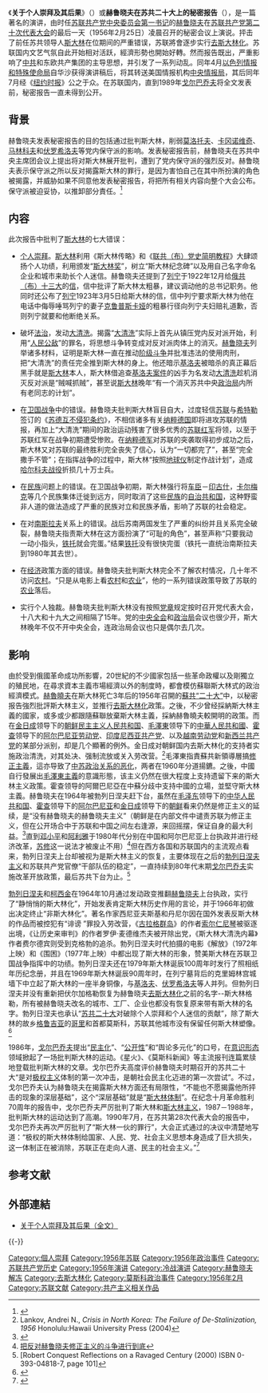 {{Refimprove|time=2021-08-29}}
{{NoteTA
|G1=PP
|G3=Military
|G5=Shipname
|G4=地名}}
《'''关于个人崇拜及其后果'''》（{{lang-ru|О культе личности и его последствиях}}）或'''赫鲁晓夫在苏共二十大上的秘密报告'''（{{lang-ru|секретный доклад Хрущёва на XX съезде КПСС}}），是一篇著名的演讲，由时任[[苏共中央主要负责人列表|苏联共产党中央委员会第一书记]]的[[尼基塔·謝爾蓋耶維奇·赫魯曉夫|赫鲁晓夫]]在[[苏联共产党第二十次代表大会|苏联共产党第二十次代表大会]]的最后一天（1956年2月25日）凌晨召开的秘密会议上演说。抨击了前任苏共领导人[[斯大林|斯大林]]在位期间的严重错误，苏联將會逐步实行[[去斯大林化|去斯大林化]]。苏联国内文艺气氛自此开始相对活跃，經濟形勢也開始好轉。然而报告既出，严重影响了[[中国共产党|中共]]和东欧共产集团的主导思想，并引发了一系列动乱。同年4月[[以色列情报和特殊使命局|以色列情报和特殊使命局]]自华沙获得演讲稿后，将其转送美国情报机构[[中央情报局|中央情报局]]，其后同年7月经《[[纽约时报|纽约时报]]》公之于众。在苏联国内，直到1989年[[戈尔巴乔夫|戈尔巴乔夫]]将全文发表前，秘密报告一直未得到公开。

==背景==
赫鲁晓夫发表秘密报告的目的包括通过批判斯大林，削弱[[维亚切斯拉夫·米哈伊洛维奇·莫洛托夫|莫洛托夫]]、[[拉扎尔·莫伊谢耶维奇·卡冈诺维奇|卡冈诺维奇]]、[[格奥尔基·马克西米连诺维奇·马林科夫|马林科夫]]和[[克利缅特·叶夫列莫维奇·伏罗希洛夫|伏罗希洛夫]]等党内保守派的影响。发表秘密报告前，赫鲁晓夫在苏共中央主席团会议上提出将对斯大林展开批判，遭到了党内保守派的强烈反对。赫鲁晓夫表示保守派之所以反对揭露斯大林的罪行，是因为害怕自己在其中所扮演的角色被揭露，并威胁如果不同意他发表秘密报告，将把所有相关内容向整个大会公布。保守派被迫妥协，以推卸部分責任。<ref>{{cite web |title=KHRUSHCHEV AND THE ANTI-PARTY GROUP CAESAR XV 6 /28 |url=https://www.cia.gov/library/readingroom/docs/DOC_0001408630.pdf |website=CIA |accessdate=2020-04-10 |date=1962-04-27|archive-date=2017-02-10 |archive-url=https://web.archive.org/web/20170210070120/https://www.cia.gov/library/readingroom/docs/DOC_0001408630.pdf |dead-url=no }}</ref>

==内容==
{{Unreferenced section}}
此次报告中批判了[[斯大林|斯大林]]的七大错误：

* [[个人崇拜|个人崇拜]]。[[斯大林|斯大林]]利用《斯大林传略》和《[[联共(布)党史简明教程|联共（布）党史简明教程]]》大肆颂扬个人功绩，利用颁发“[[斯大林奖|斯大林奖]]”，树立“斯大林纪念碑”以及用自己名字命名企业和城市来助长个人迷信。赫鲁晓夫还提到了[[列宁|列宁]]于1922年12月给[[俄共（布）十三大|俄共（布）十三大]]的[[列宁遗嘱|信]]，信中批评了斯大林太粗暴，建议调动他的总书记职务。他同时还公布了[[列宁|列宁]]1923年3月5日给斯大林的信，信中列宁要求斯大林为他在电话中侮辱唾骂列宁的妻子[[克鲁普斯卡娅|克鲁普斯卡娅]]的粗暴行径向列宁夫妇赔礼道歉，否则列宁就要和他断绝关系。

* 破坏[[法治|法治]]，发动[[大清洗|大清洗]]。揭露“[[大清洗|大清洗]]”实际上首先从镇压党内反对派开始，利用“[[人民公敌|人民公敌]]”的罪名，将思想斗争转变成对反对派肉体上的消灭。[[赫鲁晓夫|赫鲁晓夫]]列举诸多材料，证明是斯大林一直在推动[[阶级斗争|阶级斗争]]并批准违法的使用肉刑，把“大清洗”的责任完全推到斯大林的身上。他还暗示[[基洛夫|基洛夫]]被暗杀的真正幕后黑手就是[[斯大林|斯大林]]本人，斯大林借追查[[基洛夫案件|基洛夫案件]]的凶手为名发动[[大清洗|大清洗]]趁机消灭反对派是“贼喊抓贼”，甚至说[[斯大林|斯大林]]晚年“有一个消灭苏共中央[[政治局|政治局]]内所有老同志的计划”。

* 在[[苏德战争|卫国战争]]中的错误。赫鲁晓夫批判斯大林盲目自大，过度轻信[[苏联|苏联]]与[[希特勒|希特勒]]签订的《[[苏德互不侵犯条约|苏德互不侵犯条约]]》，不相信诸多有关[[纳粹德国|纳粹德国]]即将进攻苏联的情报，再加上“大清洗”期间的政治运动残害了很多优秀的[[苏联红军|苏联红军]]将领，以至于苏联红军在战争初期遭受惨败。在[[德意志國防軍|纳粹德军]]对苏联的突袭取得初步成功之后，斯大林又对苏联的最终胜利完全丧失了信心，认为“一切都完了”，甚至“完全撒手不管”；在指挥战争的过程中，斯大林“按照[[地球仪|地球仪]]制定作战计划”，造成[[第二次卡爾可夫戰役|哈尔科夫战役]]折损几十万士兵。

* 在[[民族|民族]]问题上的错误。在卫国战争初期，斯大林强行将[[车臣人|车臣]]－[[印古什人|印古什]]，[[卡尔梅克人|卡尔梅克]]等几个民族集体迁徙到远方，同时取消了这些[[民族|民族]]的[[自治共和国|自治共和国]]，这种野蛮非人道的做法造成了严重的民族对立和民族矛盾，影响了苏联的社会稳定。

* 在对[[南斯拉夫|南斯拉夫]]关系上的错误。战后苏南两国发生了严重的纠纷并且关系完全破裂，赫鲁晓夫指责斯大林在这方面扮演了“可耻的角色”，甚至声称“只要我动一动小指头，[[铁托|铁托]]就会完蛋。”结果[[铁托|铁托]]没有很快完蛋（铁托一直统治南斯拉夫到1980年其去世）。

* 在[[经济|经济]]政策方面的错误。赫鲁晓夫批判斯大林完全不了解农村情况，几十年不访问[[农村|农村]]。“只是从电影上看[[农村|农村]]和[[农业|农业]]”，他的一系列错误政策导致了苏联的[[农业|农业]]落后。

* 实行个人独裁。赫鲁晓夫批判斯大林没有按照[[党章|党章]]规定按时召开党代表大会，十八大和十九大之间相隔了15年。党的[[苏联共产党代表大会|中央全会]]和[[政治局|政治局]]会议也很少开，斯大林晚年不仅不开中央全会，连政治局会议也只是偶尔去几次。

==影响==

由於受到俄國革命成功所影響，20世紀的不少國家包括一些革命政權以及剛獨立的殖民地，在尋求資本主義市場經濟以外的制度時，都會模仿蘇聯斯大林式的政治經濟模式。[[赫魯曉夫|赫魯曉夫]]在斯大林死亡3年后的1956年召開的[[苏联共产党第二十次代表大会|蘇共“二十大”]]中，以秘密报告強烈批評斯大林主义，並推行[[去斯大林化|去斯大林化]]政策。之後，不少曾经採納斯大林主義的國家，或多或少都跟隨蘇聯放棄斯大林主義，採納赫魯曉夫較開明的政策。而在[[金日成|金日成]]领导下的[[朝鲜民主主义人民共和国|朝鲜民主主义人民共和国]]、[[毛澤東|毛澤東]]领导下的[[中華人民共和國|中華人民共和國]]、[[霍查|霍查]]领导下的[[阿尔巴尼亚劳动党|阿尔巴尼亚劳动党]]、[[印度尼西亚共产党|印度尼西亚共产党]]、以及[[越南共产党|越南劳动党]]和[[新西兰共产党|新西兰共产党]]的某部分派别，却是几个顯著的例外。金日成对朝鲜国内去斯大林化的支持者实施政治清洗，对其处决、强制流放或关入劳改营。<ref>Lankov, Andrei N., ''Crisis in North Korea: The Failure of De-Stalinization, 1956'' Honolulu:Hawaii University Press (2004)</ref>毛澤東指責蘇共新領導層搞[[修正主义_(马克思主义)|修正主義]]，這亦导致了[[中苏交恶|中苏政治关系的恶化]]，两者在1960年分道揚鑣。之後，中國自行發展出[[毛澤東主義|毛澤東主義]]的意識形態，该主义仍然在很大程度上支持遗留下来的斯大林主义政策。霍查领导的阿爾巴尼亞在中蘇分歧中支持中國的立場，並堅守斯大林主義。赫鲁晓夫在1964年被勃列日涅夫赶下台，虽然在[[毛泽东|毛泽东]]领导下的[[中华人民共和国|中华人民共和国]]、[[恩維爾·霍查|霍查]]领导下的[[阿尔巴尼亚|阿尔巴尼亚]]和[[金日成|金日成]]领导下的[[朝鲜民主主义人民共和国|朝鲜]]看来仍然是修正主义的延续，是“没有赫鲁晓夫的赫鲁晓夫主义”（朝鲜是在内部文件中谴责苏联为修正主义，但在公开场合中于苏联和中国之间左右逢源，来回摇摆，保证自身的最大利益。<ref>{{Cite web |url=http://news.ifeng.com/history/gundong/detail_2012_05/21/14688135_0.shtml |title=凤凰网：中朝关系60年来多次面临重大考验 |accessdate=2013-07-03 |archive-date=2013-05-14 |archive-url=https://web.archive.org/web/20130514185017/http://news.ifeng.com/history/gundong/detail_2012_05/21/14688135_0.shtml |dead-url=no }}</ref>直到[[邓小平|邓小平]]和[[阿利雅|阿利雅]]于1980年代分别在中国和阿尔巴尼亚上台执政并进行经济改革，[[苏修|苏修]]这一说法才被废止不用）<ref>[http://page.renren.com/601004243/note/815962901 把反对赫鲁晓夫修正主义的斗争进行到底]{{Dead link|date=2020年2月 |bot=InternetArchiveBot |fix-attempted=yes }}</ref>但在西方各国和苏联国内的主流观点看来，勃列日涅夫上台却被视为是斯大林主义的恢复，主要体现在之后的[[勃列日涅夫主义|勃列日涅夫主义]]和苏联共产党官僚“干部队伍的稳定”，一直持续到80年代末期[[戈尔巴乔夫|戈尔巴乔夫]]实施改革开放政策，最后苏共下台为止。<ref>[Robert Conquest Reflections on a Ravaged Century (2000) ISBN 0-393-04818-7, page 101]</ref> 

[[勃列日涅夫|勃列日涅夫]]和[[柯西金|柯西金]]在1964年10月通过发动政变推翻[[赫鲁晓夫|赫鲁晓夫]]上台执政，实行了“静悄悄的斯大林化”，开始发表肯定斯大林历史作用的言论，并于1966年初做出决定终止“非斯大林化”。著名作家西尼亚夫斯基和丹尼尔因在国外发表反斯大林的作品而被控犯有“诽谤 ”罪投入劳改营，《[[古拉格群岛|古拉格群岛]]》的作者[[索尔仁尼琴|索尔仁尼琴]]被驱逐出境，《让历史来审判》的作者罗伊·麦德维杰夫被开除出党，《斯大林大清洗内幕》作者费尔德宾则受到克格勃的追杀。勃列日涅夫时代拍摄的电影《解放》（1972年上映）和《围困》（1977年上映）中都出现了斯大林的形象，赞美斯大林在苏联卫国战争指挥中的功绩。勃列日涅夫还在1979年斯大林诞辰100周年时发行了照相纸年历纪念册，并且在1969年斯大林诞辰90周年时，在列宁墓背后的克里姆林宫城墙下中立起了斯大林的一座半身铜像，与[[基洛夫|基洛夫]]、[[伏罗希洛夫|伏罗希洛夫]]等人并列。但勃列日涅夫并没有重新把伏尔加格勒恢复为赫鲁晓夫[[去斯大林化|去斯大林化]]之前的名字--斯大林格勒，所有被赫鲁晓夫改名的城市、工厂、企业也都没有恢复原来带有斯大林的名字。勃列日涅夫也承认“[[苏共二十大|苏共二十大]]对破除个人崇拜和个人迷信的贡献”，除了斯大林的故乡[[格鲁吉亚|格鲁吉亚]]的[[哥里|哥里]]和首都莫斯科，苏联其他城市没有保留任何斯大林塑像。<ref>{{Cite web |url=http://www.newsmth.net/nForum/#!article/History/327866 |title=真实的勃列日涅夫时代 第四节：亲斯大林感情与个人崇拜的重现 |accessdate=2013-07-03 |archive-date=2020-12-20 |archive-url=https://web.archive.org/web/20201220002335/https://www.newsmth.net/nForum/#!article/History/327866 |dead-url=no }}</ref>

1986年，[[米哈伊尔·谢尔盖耶维奇·戈尔巴乔夫|戈尔巴乔夫]]提出“[[民主化|民主化]]”、“[[開放政策|公开性]]”和“舆论多元化”的口号，在[[意识形态|意识形态]]领域掀起了一场批判斯大林的运动。《星火》、《莫斯科新闻》等主流报刊连篇累牍地登载批判斯大林的文章。戈尔巴乔夫高度评价赫鲁晓夫时期召开的苏共二十大“是对[[极权主义|极权主义]]体制的第一次冲击，是朝社会民主化迈进的第一次尝试”。不过，戈尔巴乔夫认为赫鲁晓夫在揭露斯大林方面还有局限性，“不能也不愿揭露他所抨击的现象的深层基础”，这个“深层基础”就是“[[斯大林体制|斯大林体制]]”。在纪念十月革命胜利70周年的报告中，戈尔巴乔夫严厉批判了斯大林和[[斯大林主义|斯大林主义]]，1987－1988年，批判斯大林的运动达到了高潮。1990年7月，在苏共第28次代表大会的报告中，戈尔巴乔夫再次严厉批判了“斯大林一伙的罪行”，大会正式通过的决议中清楚地写道：“极权的斯大林体制给国家、人民、党、社会主义思想本身造成了巨大损失，这一体制正在被消除，苏联正在走向人道、民主的社会主义。”<ref>{{Cite web |url=http://theory.people.com.cn/GB/49150/49152/9167822.html |title=人民网“中国共产党新闻”：中苏不同的改革开放来源于不同的理论指导 |access-date=2013-07-03 |archive-url=https://web.archive.org/web/20120609235809/http://theory.people.com.cn/GB/49150/49152/9167822.html |archive-date=2012-06-09 |dead-url=yes }}</ref>

== 参考文献 ==
{{Reflist|30em}}

== 外部連結 ==
* [https://web.archive.org/web/20110428231335/http://cawhi.com/show.aspx?id=6798&cid=14 关于个人崇拜及其后果（全文）]

{{-}}
{{约瑟夫·斯大林}}

[[Category:個人崇拜|Category:個人崇拜]]
[[Category:1956年苏联|Category:1956年苏联]]
[[Category:1956年政治事件|Category:1956年政治事件]]
[[Category:苏联共产党历史|Category:苏联共产党历史]]
[[Category:1956年演讲|Category:1956年演讲]]
[[Category:冷战演讲|Category:冷战演讲]]
[[Category:赫鲁晓夫解冻|Category:赫鲁晓夫解冻]]
[[Category:去斯大林化|Category:去斯大林化]]
[[Category:莫斯科政治事件|Category:莫斯科政治事件]]
[[Category:1956年2月|Category:1956年2月]]
[[Category:苏联文献|Category:苏联文献]]
[[Category:共产主义相关作品|Category:共产主义相关作品]]